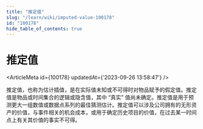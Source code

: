 ```yaml
---
title: "推定值"
slug: "/learn/wiki/imputed-value-100178"
id: "100178"
hide_table_of_contents: true
---
```



# 推定值

<ArticleMeta id={100178} updatedAt={'2023-09-26 13:58:47'} />
<div className='border-solid border-b border-t-0 my-4 border-[var(--ifm-color-gray-300)]' />

推定值，也称为估计插值，是在实际值未知或不可得时对物品赋予的假定值。推定值是物品或时间集合的逻辑或隐含值，其中 “真实” 值尚未确定。推定值是用于预测更大一组数值或数据点系列的最佳猜测估计。推定值可以涉及公司拥有的无形资产的价值，与事件相关的机会成本，或用于确定历史项目的价值，在过去某一时间点上有关其价值的事实不可得。
